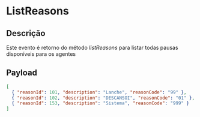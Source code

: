 # ListReasons

## Descrição

Este evento é retorno do método _listReasons_ para listar todas pausas disponíveis para os agentes

## Payload

```json copy
[
  { "reasonId": 101, "description": "Lanche", "reasonCode": "99" },
  { "reasonId": 102, "description": "DESCANSOI", "reasonCode": "01" },
  { "reasonId": 153, "description": "Sistema", "reasonCode": "999" }
]
```
